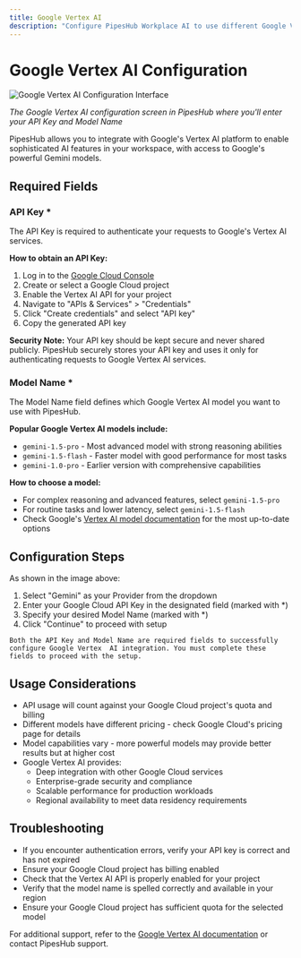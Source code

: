 ```yaml
---
title: Google Vertex AI
description: "Configure PipesHub Workplace AI to use different Google Vertex AI models"
---
```


# Google Vertex AI Configuration

![Google Vertex AI Configuration Interface](/images/ai-models/Gemini_LLMConfig.png)

*The Google Vertex AI configuration screen in PipesHub where you'll enter your API Key and Model Name*

PipesHub allows you to integrate with Google's Vertex AI platform to enable sophisticated AI features in your workspace, with access to Google's powerful Gemini models.

## Required Fields

### API Key *

The API Key is required to authenticate your requests to Google's Vertex AI services.

**How to obtain an API Key:**
1. Log in to the [Google Cloud Console](https://console.cloud.google.com/)
2. Create or select a Google Cloud project
3. Enable the Vertex AI API for your project
4. Navigate to "APIs & Services" > "Credentials"
5. Click "Create credentials" and select "API key"
6. Copy the generated API key

**Security Note:** Your API key should be kept secure and never shared publicly. PipesHub securely stores your API key and uses it only for authenticating requests to Google Vertex AI services.

### Model Name *

The Model Name field defines which Google Vertex AI model you want to use with PipesHub.

**Popular Google Vertex AI models include:**
- `gemini-1.5-pro` - Most advanced model with strong reasoning abilities
- `gemini-1.5-flash` - Faster model with good performance for most tasks
- `gemini-1.0-pro` - Earlier version with comprehensive capabilities

**How to choose a model:**
- For complex reasoning and advanced features, select `gemini-1.5-pro`
- For routine tasks and lower latency, select `gemini-1.5-flash`
- Check Google's [Vertex AI model documentation](https://cloud.google.com/vertex-ai/docs/generative-ai/learn/models) for the most up-to-date options

## Configuration Steps

As shown in the image above:

1. Select "Gemini" as your Provider from the dropdown
2. Enter your Google Cloud API Key in the designated field (marked with *)
3. Specify your desired Model Name (marked with *)
4. Click "Continue" to proceed with setup

``Both the API Key and Model Name are required fields to successfully configure Google Vertex 
AI integration. You must complete these fields to proceed with the setup.``


## Usage Considerations

- API usage will count against your Google Cloud project's quota and billing
- Different models have different pricing - check Google Cloud's pricing page for details
- Model capabilities vary - more powerful models may provide better results but at higher cost
- Google Vertex AI provides:
  - Deep integration with other Google Cloud services
  - Enterprise-grade security and compliance
  - Scalable performance for production workloads
  - Regional availability to meet data residency requirements

## Troubleshooting

- If you encounter authentication errors, verify your API key is correct and has not expired
- Ensure your Google Cloud project has billing enabled
- Check that the Vertex AI API is properly enabled for your project
- Verify that the model name is spelled correctly and available in your region
- Ensure your Google Cloud project has sufficient quota for the selected model

For additional support, refer to the [Google Vertex AI documentation](https://cloud.google.com/vertex-ai/docs) or contact PipesHub support.
